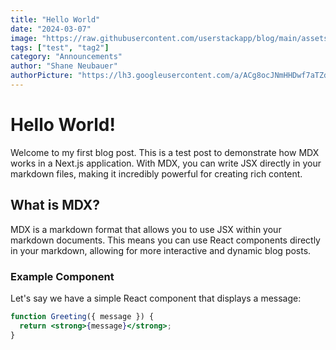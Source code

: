 ```yaml
---
title: "Hello World"
date: "2024-03-07"
image: "https://raw.githubusercontent.com/userstackapp/blog/main/assets/helloworld.jpg"
tags: ["test", "tag2"]
category: "Announcements"
author: "Shane Neubauer"
authorPicture: "https://lh3.googleusercontent.com/a/ACg8ocJNmHHDwf7aTZdgL3rqTTZRWXvb_KRCDA-Mucv4NdkwrsJY=s96-c"
---
```


# Hello World!

Welcome to my first blog post. This is a test post to demonstrate how MDX works in a Next.js application. With MDX, you can write JSX directly in your markdown files, making it incredibly powerful for creating rich content.

## What is MDX?

MDX is a markdown format that allows you to use JSX within your markdown documents. This means you can use React components directly in your markdown, allowing for more interactive and dynamic blog posts.

### Example Component

Let's say we have a simple React component that displays a message:

```jsx
function Greeting({ message }) {
  return <strong>{message}</strong>;
}
```
